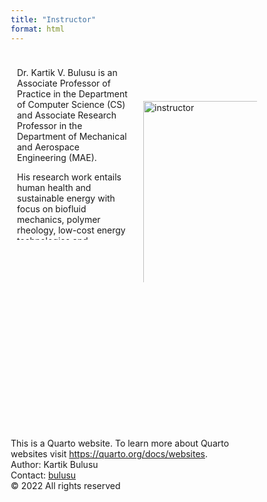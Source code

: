 ```yaml
---
title: "Instructor"
format: html
---
```


<style>
* {
  box-sizing: border-box;
}
/* Create two equal columns that floats next to each other */
.column {
  float: left;
  width: 50%;
  padding: 10px;
  height: 300px; /* Should be removed. Only for demonstration */
}

/* Clear floats after the columns */
.row:after {
  content: "";
  display: table;
  clear: both;
}
</style>

<div class="row">
 <div class="column">
 <p>Dr. Kartik V. Bulusu is an Associate Professor of Practice in the Department of Computer Science (CS) and Associate Research Professor in the Department of Mechanical and Aerospace Engineering (MAE). </p>
 
 <p>His research work entails human health and sustainable energy with focus on biofluid mechanics, polymer rheology, low-cost energy technologies and applications of wavelet transforms. 
 <p>He is also working on AI-on-the-edge applications using low-power devices. In his free time, he is loves to tinker with electronics and design low-cost experiments for research and education.</p>
 <p>Dr. Bulusu has been developing low-cost ejector technologies refrigeration in disaster-prone regions and humanitarian needs. </p>
 <p><strong>Office hours:</strong> On-demand <br>(please reach out via email!)</p>
 <p><strong>Location:</strong> Zoom or in-person</p>
 </div>


<br><br><br><br>
 <div class="column">
 <!-- "float: left;  -->
 <img src="/images/20160728facultybioshots_SEAS_GWU_40.jpg" alt="instructor" style="object-fit:contain width:400px;height:400px; margin-right: 10px;" /><br><br><br><br>
 <p><strong>Campus Address:</strong> SEH 4615</p>
 <p><strong>E-mail:</strong> bulusu at gwu dot edu</p>
 </div>
</div>
<br><br><br><br><br><br><br><br><br><br><br><br><br>


<!-- 
### Instructor contacts
<p>Campus Address: SEH 3640</p>
<p>E-mail: bulusu at gwu dot edu</p>
<p>Office hours: On-demand (please reach out via email or Slack!)</p>
<p>Location: Blackboard Collaborate Course Room</p> -->

<footer>
  <p>This is a Quarto website. To learn more about Quarto websites visit <https://quarto.org/docs/websites>.<br>
  Author: Kartik Bulusu<br>
  Contact: <a href="mailto:bulusu@gwu.edu">bulusu</a><br>
  &copy; 2022 All rights reserved</p>
</footer>